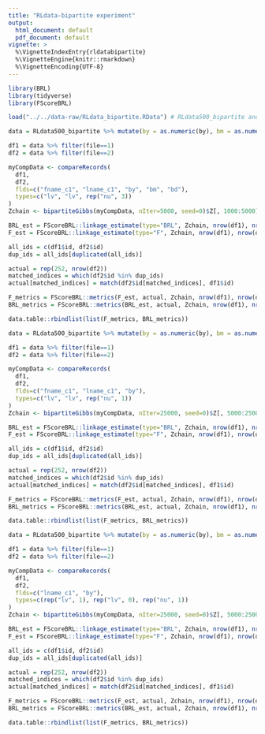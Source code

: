 ```yaml
---
title: "RLdata-bipartite experiment"
output: 
  html_document: default
  pdf_document: default
vignette: >
  %\VignetteIndexEntry{rldatabipartite}
  %\VignetteEngine{knitr::rmarkdown}
  %\VignetteEncoding{UTF-8}
---
```


```r
library(BRL)
library(tidyverse)
library(FScoreBRL)

load("../../data-raw/RLdata_bipartite.RData") # RLdata500_bipartite and RLdata10000_bipartite

data = RLdata500_bipartite %>% mutate(by = as.numeric(by), bm = as.numeric(bm), bd = as.numeric(bd))

df1 = data %>% filter(file==1)
df2 = data %>% filter(file==2)

myCompData <- compareRecords(
  df1, 
  df2, 
  flds=c("fname_c1", "lname_c1", "by", "bm", "bd"),
  types=c("lv", "lv", rep("nu", 3))
)
Zchain <- bipartiteGibbs(myCompData, nIter=5000, seed=0)$Z[, 1000:5000]

BRL_est = FScoreBRL::linkage_estimate(type="BRL", Zchain, nrow(df1), nrow(df2))
F_est = FScoreBRL::linkage_estimate(type="F", Zchain, nrow(df1), nrow(df2))

all_ids = c(df1$id, df2$id)
dup_ids = all_ids[duplicated(all_ids)]

actual = rep(252, nrow(df2))
matched_indices = which(df2$id %in% dup_ids)
actual[matched_indices] = match(df2$id[matched_indices], df1$id)

F_metrics = FScoreBRL::metrics(F_est, actual, Zchain, nrow(df1), nrow(df2))
BRL_metrics = FScoreBRL::metrics(BRL_est, actual, Zchain, nrow(df1), nrow(df2))

data.table::rbindlist(list(F_metrics, BRL_metrics))
```

```r
data = RLdata500_bipartite %>% mutate(by = as.numeric(by), bm = as.numeric(bm), bd = as.numeric(bd))

df1 = data %>% filter(file==1)
df2 = data %>% filter(file==2)

myCompData <- compareRecords(
  df1, 
  df2, 
  flds=c("fname_c1", "lname_c1", "by"),
  types=c("lv", "lv", rep("nu", 1))
)
Zchain <- bipartiteGibbs(myCompData, nIter=25000, seed=0)$Z[, 5000:25000]

BRL_est = FScoreBRL::linkage_estimate(type="BRL", Zchain, nrow(df1), nrow(df2))
F_est = FScoreBRL::linkage_estimate(type="F", Zchain, nrow(df1), nrow(df2))

all_ids = c(df1$id, df2$id)
dup_ids = all_ids[duplicated(all_ids)]

actual = rep(252, nrow(df2))
matched_indices = which(df2$id %in% dup_ids)
actual[matched_indices] = match(df2$id[matched_indices], df1$id)

F_metrics = FScoreBRL::metrics(F_est, actual, Zchain, nrow(df1), nrow(df2))
BRL_metrics = FScoreBRL::metrics(BRL_est, actual, Zchain, nrow(df1), nrow(df2))

data.table::rbindlist(list(F_metrics, BRL_metrics))
```


```r
data = RLdata500_bipartite %>% mutate(by = as.numeric(by), bm = as.numeric(bm), bd = as.numeric(bd))

df1 = data %>% filter(file==1)
df2 = data %>% filter(file==2)

myCompData <- compareRecords(
  df1, 
  df2, 
  flds=c("lname_c1", "by"),
  types=c(rep("lv", 1), rep("lv", 0), rep("nu", 1))
)
Zchain <- bipartiteGibbs(myCompData, nIter=25000, seed=0)$Z[, 5000:25000]

BRL_est = FScoreBRL::linkage_estimate(type="BRL", Zchain, nrow(df1), nrow(df2))
F_est = FScoreBRL::linkage_estimate(type="F", Zchain, nrow(df1), nrow(df2))

all_ids = c(df1$id, df2$id)
dup_ids = all_ids[duplicated(all_ids)]

actual = rep(252, nrow(df2))
matched_indices = which(df2$id %in% dup_ids)
actual[matched_indices] = match(df2$id[matched_indices], df1$id)

F_metrics = FScoreBRL::metrics(F_est, actual, Zchain, nrow(df1), nrow(df2))
BRL_metrics = FScoreBRL::metrics(BRL_est, actual, Zchain, nrow(df1), nrow(df2))

data.table::rbindlist(list(F_metrics, BRL_metrics))
```












